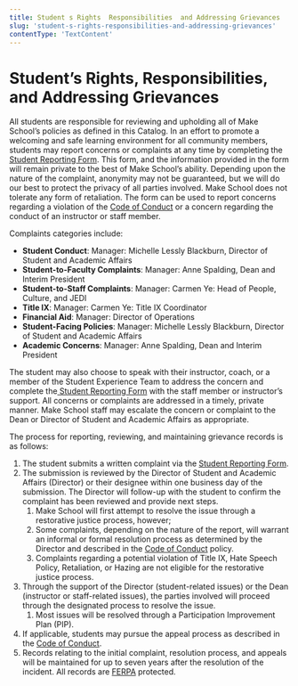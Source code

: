 ```yaml
---
title: Student s Rights  Responsibilities  and Addressing Grievances
slug: 'student-s-rights-responsibilities-and-addressing-grievances'
contentType: 'TextContent'
---
```


# Student’s Rights, Responsibilities, and Addressing Grievances

All students are responsible for reviewing and upholding all of Make School’s policies as defined in
this Catalog. In an effort to promote a welcoming and safe learning environment for all community
members, students may report concerns or complaints at any time by completing the
[Student Reporting Form](http://make.sc/student-reporting-form). This form, and the information
provided in the form will remain private to the best of Make School’s ability. Depending upon the
nature of the complaint, anonymity may not be guaranteed, but we will do our best to protect the
privacy of all parties involved. Make School does not tolerate any form of retaliation. The form can
be used to report concerns regarding a violation of the
[Code of Conduct](/student-conduct-policies/code-of-conduct-equity-inclusion) or a concern regarding
the conduct of an instructor or staff member.

Complaints categories include:

- **Student Conduct**: Manager: Michelle Lessly Blackburn, Director of Student and Academic Affairs
- **Student-to-Faculty Complaints**: Manager: Anne Spalding, Dean and Interim President
- **Student-to-Staff Complaints**: Manager: Carmen Ye: Head of People, Culture, and JEDI
- **Title IX**: Manager: Carmen Ye: Title IX Coordinator
- **Financial Aid**: Manager: Director of Operations
- **Student-Facing Policies**: Manager: Michelle Lessly Blackburn, Director of Student and Academic
  Affairs
- **Academic Concerns**: Manager: Anne Spalding, Dean and Interim President

The student may also choose to speak with their instructor, coach, or a member of the Student
Experience Team to address the concern and complete
the[ Student Reporting Form](http://make.sc/student-reporting-form) with the staff member or
instructor’s support. All concerns or complaints are addressed in a timely, private manner. Make
School staff may escalate the concern or complaint to the Dean or Director of Student and Academic
Affairs as appropriate.

The process for reporting, reviewing, and maintaining grievance records is as follows:

1. The student submits a written complaint via the
   [Student Reporting Form](http://make.sc/student-reporting-form).
2. The submission is reviewed by the Director of Student and Academic Affairs (Director) or their
   designee within one business day of the submission. The Director will follow-up with the student
   to confirm the complaint has been reviewed and provide next steps.
   1. Make School will first attempt to resolve the issue through a restorative justice process,
      however;
   2. Some complaints, depending on the nature of the report, will warrant an informal or formal
      resolution process as determined by the Director and described in the
      [Code of Conduct](/student-conduct-policies/code-of-conduct-equity-inclusion) policy.
   3. Complaints regarding a potential violation of Title IX, Hate Speech Policy, Retaliation, or
      Hazing are not eligible for the restorative justice process.
3. Through the support of the Director (student-related issues) or the Dean (instructor or
   staff-related issues), the parties involved will proceed through the designated process to
   resolve the issue.
   1. Most issues will be resolved through a Participation Improvement Plan (PIP).
4. If applicable, students may pursue the appeal process as described in the
   [Code of Conduct](/student-conduct-policies/code-of-conduct-equity-inclusion).
5. Records relating to the initial complaint, resolution process, and appeals will be maintained for
   up to seven years after the resolution of the incident. All records are
   [FERPA](/academic-and-educational-program-information/academic-policies) protected.
